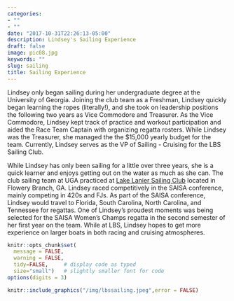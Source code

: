 ```yaml
---
categories:
- ""
- ""
date: "2017-10-31T22:26:13-05:00"
description: Lindsey's Sailing Experience
draft: false
image: pic08.jpg
keywords: ""
slug: sailing
title: Sailing Experience
---
```


Lindsey only began sailing during her undergraduate degree at the University of Georgia. Joining the club team as a Freshman, Lindsey quickly began learning the ropes (literally!), and she took on leadership positions the following two years as Vice Commodore and Treasurer. As the Vice Commodore, Lindsey kept track of practice and workout participation and aided the Race Team Captain with organizing regatta rosters. While Lindsey was the Treasurer, she managed the the $15,000 yearly budget for the team. Currently, Lindsey serves as the VP of Sailing - Cruising for the LBS Sailing Club. 

While Lindsey has only been sailing for a little over three years, she is a quick learner and enjoys getting out on the water as much as she can. The club sailing team at UGA practiced at [Lake Lanier Sailing Club](<https://www.llsc.com/>) located in Flowery Branch, GA. Lindsey raced competitively in the SAISA conference, mainly competing in 420s and FJs. As part of the SAISA conference, Lindsey would travel to Florida, South Carolina, North Carolina, and Tennessee for regattas. One of Lindsey's proudest moments was being selected for the SAISA Women's Champs regatta in the second semester of her first year on the team. While at LBS, Lindsey hopes to get more experience on larger boats in both racing and cruising atmospheres.


```r
knitr::opts_chunk$set(
  message = FALSE, 
  warning = FALSE, 
  tidy=FALSE,     # display code as typed
  size="small")   # slightly smaller font for code
options(digits = 3)

```



```r
knitr::include_graphics("/img/lbssailing.jpeg",error = FALSE)
```

